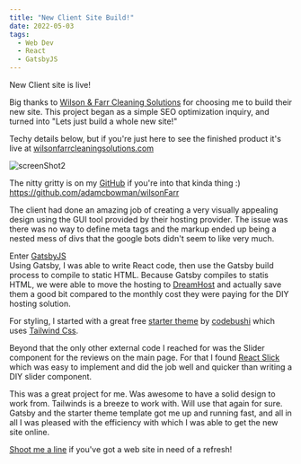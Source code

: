 ```yaml
---
title: "New Client Site Build!"
date: 2022-05-03
tags:
  - Web Dev
  - React
  - GatsbyJS
---
```


New Client site is live!

Big thanks to [Wilson & Farr Cleaning Solutions](http://wilsonfarrcleaningsolutions.com) for choosing me to build their new site.
This project began as a simple SEO optimization inquiry, and turned into "Lets just build a whole new site!"

Techy details below, but if you're just here to see the finished product it's live at [wilsonfarrcleaningsolutions.com](http://wilsonfarrcleaningsolutions.com)

![screenShot2](./ScreenShot1.png)

The nitty gritty is on my [GitHub](http://github.com/adamcbowman/) if you're into that kinda thing :) <br />
https://github.com/adamcbowman/wilsonFarr

The client had done an amazing job of creating a very visually appealing design using the GUI tool provided by their hosting provider. The issue was there was no way to define meta tags and the markup ended up being a nested mess of divs that the google bots didn't seem to like very much. 

Enter [GatsbyJS](https://www.gatsbyjs.com/)<br />
Using Gatsby, I was able to write React code, then use the Gatsby build process to compile to static HTML. Because Gatsby compiles to statis HTML, we were able to move the hosting to [DreamHost](http://click.dreamhost.com/SHJ9) and actually save them a good bit compared to the monthly cost they were paying for the DIY hosting solution. 

For styling, I started with a great free [starter theme](https://github.com/codebushi/gatsby-starter-lander) by [codebushi](https://codebushi.com/) which uses [Tailwind Css](https://tailwindcss.com/).

Beyond that the only other external code I reached for was the Slider component for the reviews on the main page. For that I found [React Slick](https://react-slick.neostack.com/) which was easy to implement and did the job well and quicker than writing a DIY slider component. 

This was a great project for me. Was awesome to have a solid design to work from. Tailwinds is a breeze to work with. Will use that again for sure. Gatsby and the starter theme template got me up and running fast, and all in all I was pleased with the efficiency with which I was able to get the new site online. 

[Shoot me a line](contact) if you've got a web site in need of a refresh!